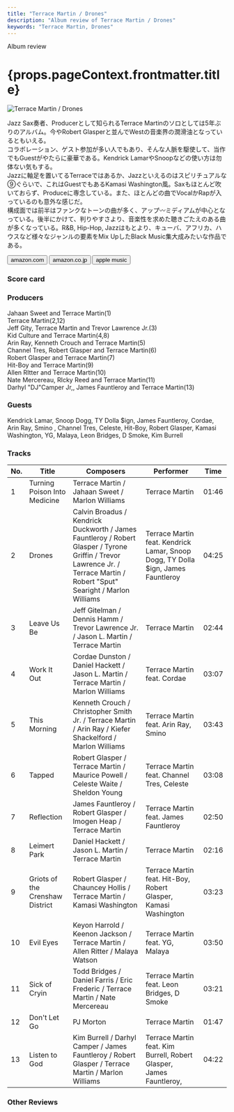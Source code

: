 ```yaml
---
title: "Terrace Martin / Drones"
description: "Album review of Terrace Martin / Drones"
keywords: "Terrace Martin, Drones"
---
```






<p className="largeP">Album review</p>
<h1 className="h1--no--margin">{props.pageContext.frontmatter.title}</h1>

<Row  className="image-card-group">
	<Column colMd={3} colLg={4} noGutterMdLeft="">
       <ImageCard>

![Terrace Martin / Drones](../../images/cd/terracemartin1L.jpg)

</ImageCard>
	</Column>
	<Column colMd={4} colLg={8} noGutterMdLeft="">
		<p>
			Jazz Sax奏者、Producerとして知られるTerrace Martinのソロとしては5年ぶりのアルバム。今やRobert Glasperと並んでWestの音楽界の潤滑油となっているともいえる。
			<br/>コラボレーション、ゲスト参加が多い人でもあり、そんな人脈を駆使して、当作でもGuestがやたらに豪華である。Kendrick LamarやSnoopなどの使い方は勿体ない気もする。
			<br/>Jazzに軸足を置いてるTerraceではあるか、Jazzといえるのはスピリチュアルな⑨ぐらいで、これはGuestでもあるKamasi Washington風。Saxもほとんど吹いておらず、Produceに専念している。また、ほとんどの曲でVocalかRapが入っているのも意外な感じだ。
			<br/>構成面では前半はファンクなトーンの曲が多く、アップ〰ミディアムが中心となっている。後半にかけて、判りやすさより、音楽性を求めた聴きごたえのある曲が多くなっている。R&B, Hip-Hop, Jazzはもとより、キューバ、アフリカ、ハウスなど様々なジャンルの要素をMix UpしたBlack Music集大成みたいな作品である。
		</p>
		<div>
		  <Button className="button-right-mergin"  href="https://amzn.to/3HrD0mr" renderIcon={ArrowUpRight} size='sm' kind='primary'>
  	    amazon.com
  	  </Button>
  	  <Button className="button-right-mergin"  href="https://amzn.to/3IqGtCJ" renderIcon={ArrowUpRight} size='sm' kind='secondary'>
  	    amazon.co.jp
  	  </Button>
			<Button className="button-right-mergin"  href="https://apple.co/3IveCBI" renderIcon={ArrowUpRight} size='sm' kind='tertiary'>
  	   	apple music
  	  </Button>
			<AdvJS2/>
		</div>
	</Column>
</Row>
<Row >
	<Column colMd={4} colLg={4} noGutterMdLeft="">
		<div>
		  <h3>Score card</h3>
			<SliderJS1 value="3" />
		  <SliderJS2 value="2" />
			<SliderJS3 value="1" />
		  <SliderJS4 value="9" />
		</div>
	</Column>
	<Column colMd={8} colLg={8} noGutterMdLeft="">
		<div>
			<h3>Producers</h3>
			<p>
				Jahaan Sweet and Terrace Martin(1)
				<br/>Terrace Martin(2,12)
				<br/>Jeff Gity, Terrace Martin and Trevor Lawrence Jr.(3)
				<br/>Kid Culture and Terrace Martin(4,8)
				<br/>Arin Ray, Kenneth Crouch and Terrace Martin(5)
				<br/>Channel Tres, Robert Glasper and Terrace Martin(6)
				<br/>Robert Glasper and Terrace Martin(7)
				<br/>Hit-Boy and Terrace Martin(9)
				<br/>Allen RItter and Terrace Martin(10)
				<br/>Nate Mercereau, RIcky Reed and Terrace Martin(11)
				<br/>Darhyl "DJ"Camper Jr,, James Fauntleroy and Terrace Martin(13)
			</p>
			<h3>Guests</h3>
			<p>
				Kendrick Lamar, Snoop Dogg, TY Dolla $ign, James Fauntleroy, Cordae, Arin Ray, Smino , Channel Tres, Celeste, Hit-Boy, Robert Glasper, Kamasi Washington, YG, Malaya, Leon Bridges, D Smoke, Kim Burrell
			</p>
		</div>
	</Column>
</Row>

<h3>Tracks</h3>

| No. | Title                           | Composers                                                                                                                                                                  | Performer                                                                        | Time  |
| --- | ------------------------------- | -------------------------------------------------------------------------------------------------------------------------------------------------------------------------- | -------------------------------------------------------------------------------- | ----- |
| 1   | Turning Poison Into Medicine    | Terrace Martin / Jahaan Sweet / Marlon Williams                                                                                                                            | Terrace Martin                                                                   | 01:46 |
| 2   | Drones                          | Calvin Broadus / Kendrick Duckworth / James Fauntleroy / Robert Glasper / Tyrone Griffin / Trevor Lawrence Jr. / Terrace Martin / Robert "Sput" Searight / Marlon Williams | Terrace Martin feat. Kendrick Lamar, Snoop Dogg, TY Dolla $ign, James Fauntleroy | 04:25 |
| 3   | Leave Us Be                     | Jeff Gitelman / Dennis Hamm / Trevor Lawrence Jr. / Jason L. Martin / Terrace Martin                                                                                       | Terrace Martin                                                                   | 02:44 |
| 4   | Work It Out                     | Cordae Dunston / Daniel Hackett / Jason L. Martin / Terrace Martin / Marlon Williams                                                                                       | Terrace Martin feat. Cordae                                                      | 03:07 |
| 5   | This Morning                    | Kenneth Crouch / Christopher Smith Jr. / Terrace Martin / Arin Ray / Kiefer Shackelford / Marlon Williams                                                                  | Terrace Martin feat. Arin Ray, Smino                                             | 03:43 |
| 6   | Tapped                          | Robert Glasper / Terrace Martin / Maurice Powell / Celeste Waite / Sheldon Young                                                                                           | Terrace Martin feat. Channel Tres, Celeste                                       | 03:08 |
| 7   | Reflection                      | James Fauntleroy / Robert Glasper / Imogen Heap / Terrace Martin                                                                                                           | Terrace Martin feat. James Fauntleroy                                            | 02:50 |
| 8   | Leimert Park                    | Daniel Hackett / Jason L. Martin / Terrace Martin                                                                                                                          | Terrace Martin                                                                   | 02:16 |
| 9   | Griots of the Crenshaw District | Robert Glasper / Chauncey Hollis / Terrace Martin / Kamasi Washington                                                                                                      | Terrace Martin feat. Hit-Boy, Robert Glasper, Kamasi Washington                  | 03:23 |
| 10  | Evil Eyes                       | Keyon Harrold / Keenon Jackson / Terrace Martin / Allen Ritter / Malaya Watson                                                                                             | Terrace Martin feat. YG, Malaya                                                  | 03:50 |
| 11  | Sick of Cryin                   | Todd Bridges / Daniel Farris / Eric Frederic / Terrace Martin / Nate Mercereau                                                                                             | Terrace Martin feat. Leon Bridges, D Smoke                                       | 03:21 |
| 12  | Don't Let Go                    | PJ Morton                                                                                                                                                                  | Terrace Martin                                                                   | 01:47 |
| 13  | Listen to God                   | Kim Burrell / Darhyl Camper / James Fauntleroy / Robert Glasper / Terrace Martin / Marlon Williams                                                                         | Terrace Martin feat. Kim Burrell, Robert Glasper, James Fauntleroy,              | 04:22 |

<h3>Other Reviews</h3>

<Row>
  <Column colMd={3} colLg={3} noGutterMdLeft>
    <Review2_1 />
  </Column>
</Row>

<AdvJS3 />
